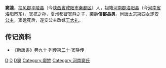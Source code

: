 '''窦逵'''，[[右扶風|扶风郡]][[平陵县_(陕西)|平陵县]]（今[[陕西省|陕西省]][[咸阳市|咸阳市]][[秦都区|秦都区]]）人，祖籍[[河南郡|河南郡]][[洛阳县|洛阳县]]（今[[河南省|河南省]][[洛阳市|洛阳市]]东），[[窦抗|窦抗]]之孙，夏州都督[[窦静|窦静]]之子，袭爵'''信都县男'''。尚[[唐太宗|唐太宗]]第四女[[遂安公主|遂安公主]]，窦逵死后，遂安公主改嫁[[王大礼|王大礼]]。

== 传记资料 ==
*《[[新唐書|新唐書]]》[[s:新唐书/卷095|卷九十·列传第二十·窦静传]] 

[[Category:唐朝驸马|D]]
[[Category:唐朝县男|D]]
[[Category:鳳翔人|D窦]]
[[Category:窦姓|Category:窦姓]]
[[Category:河南窦氏|Category:河南窦氏]]